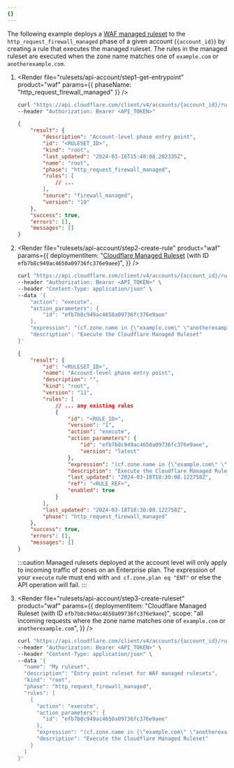 ```yaml
---
{}
---
```



The following example deploys a [WAF managed ruleset](/waf/managed-rules/#managed-rulesets) to the `http_request_firewall_managed` phase of a given account (`{account_id}`) by creating a rule that executes the managed ruleset. The rules in the managed ruleset are executed when the zone name matches one of `example.com` or `anotherexample.com`.

1.  <Render
    	file="rulesets/api-account/step1-get-entrypoint"
    	product="waf"
    	params={{ phaseName: "http_request_firewall_managed" }}
    />

    ```bash
    curl "https://api.cloudflare.com/client/v4/accounts/{account_id}/rulesets/phases/http_request_firewall_managed/entrypoint" \
    --header "Authorization: Bearer <API_TOKEN>"
    ```

    ```json output {4}
    {
    	"result": {
    		"description": "Account-level phase entry point",
    		"id": "<RULESET_ID>",
    		"kind": "root",
    		"last_updated": "2024-03-16T15:40:08.202335Z",
    		"name": "root",
    		"phase": "http_request_firewall_managed",
    		"rules": [
    			// ...
    		],
    		"source": "firewall_managed",
    		"version": "10"
    	},
    	"success": true,
    	"errors": [],
    	"messages": []
    }
    ```

2.  <Render
    	file="rulesets/api-account/step2-create-rule"
    	product="waf"
    	params={{
    		deploymentItem:
    			"[Cloudflare Managed Ruleset](/waf/managed-rules/reference/cloudflare-managed-ruleset/) (with ID `efb7b8c949ac4650a09736fc376e9aee`)",
    	}}
    />

    ```bash
    curl "https://api.cloudflare.com/client/v4/accounts/{account_id}/rulesets/{ruleset_id}/rules" \
    --header "Authorization: Bearer <API_TOKEN>" \
    --header "Content-Type: application/json" \
    --data '{
    	"action": "execute",
    	"action_parameters": {
    		"id": "efb7b8c949ac4650a09736fc376e9aee"
    	},
    	"expression": "(cf.zone.name in {\"example.com\" \"anotherexample.com\"}) and cf.zone.plan eq \"ENT\"",
    	"description": "Execute the Cloudflare Managed Ruleset"
    }'
    ```

    ```json output
    {
    	"result": {
    		"id": "<RULESET_ID>",
    		"name": "Account-level phase entry point",
    		"description": "",
    		"kind": "root",
    		"version": "11",
    		"rules": [
    			// ... any existing rules
    			{
    				"id": "<RULE_ID>",
    				"version": "1",
    				"action": "execute",
    				"action_parameters": {
    					"id": "efb7b8c949ac4650a09736fc376e9aee",
    					"version": "latest"
    				},
    				"expression": "(cf.zone.name in {\"example.com\" \"anotherexample.com\"}) and cf.zone.plan eq \"ENT\"",
    				"description": "Execute the Cloudflare Managed Ruleset",
    				"last_updated": "2024-03-18T18:30:08.122758Z",
    				"ref": "<RULE_REF>",
    				"enabled": true
    			}
    		],
    		"last_updated": "2024-03-18T18:30:08.122758Z",
    		"phase": "http_request_firewall_managed"
    	},
    	"success": true,
    	"errors": [],
    	"messages": []
    }
    ```

    :::caution
    Managed rulesets deployed at the account level will only apply to incoming traffic of zones on an Enterprise plan. The expression of your `execute` rule must end with `and cf.zone.plan eq "ENT"` or else the API operation will fail.
    :::

3.  <Render
    	file="rulesets/api-account/step3-create-ruleset"
    	product="waf"
    	params={{
    		deploymentItem:
    			"Cloudflare Managed Ruleset (with ID `efb7b8c949ac4650a09736fc376e9aee`)",
    		scope:
    			"all incoming requests where the zone name matches one of `example.com` or `anotherexample.com`",
    	}}
    />

    ```bash
    curl "https://api.cloudflare.com/client/v4/accounts/{account_id}/rulesets" \
    --header "Authorization: Bearer <API_TOKEN>" \
    --header "Content-Type: application/json" \
    --data '{
      "name": "My ruleset",
      "description": "Entry point ruleset for WAF managed rulesets",
      "kind": "root",
      "phase": "http_request_firewall_managed",
      "rules": [
        {
          "action": "execute",
          "action_parameters": {
            "id": "efb7b8c949ac4650a09736fc376e9aee"
          },
          "expression": "(cf.zone.name in {\"example.com\" \"anotherexample.com\"}) and cf.zone.plan eq \"ENT\"",
          "description": "Execute the Cloudflare Managed Ruleset"
        }
      ]
    }'
    ```
